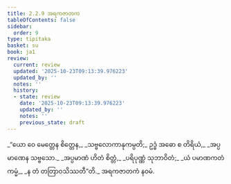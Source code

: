 ```yaml
---
title: 2.2.9 အရကဇာတက
tableOfContents: false
sidebar:
  order: 9
type: tipitaka
basket: su
book: ja1
review:
  current: review
  updated: '2025-10-23T09:13:39.976223'
  updated_by: ''
  notes: ''
  history:
  - state: review
    date: '2025-10-23T09:13:39.976223'
    updated_by: ''
    notes: ''
    previous_state: draft
---
```



<ReviewStatus review={frontmatter.review} showDetails={true} />

<HypothesisAnnotation frontmatter={frontmatter} />

<DynamicBreadcrumb />

<Division number="37" book="ja1" e="ch" v="22" p="42">

<Paragraph number="398" type="verses" book="ja1">
_“ယော ဝေ မေတ္တေန စိတ္တေန,_  
_သဗ္ဗလောကာနုကမ္ပတိ;_  
ဥဒ္ဓံ အဓော စ တိရိယံ,_  
_အပ္ပမာဏေန သဗ္ဗသော._  

</Paragraph>

</Division>
<Division number="38" book="ja1" e="ch" v="22" p="42">

<Paragraph number="399" type="verses" book="ja1">
_အပ္ပမာဏံ ဟိတံ စိတ္တံ,_  
_ပရိပုဏ္ဏံ သုဘာဝိတံ;_  
_ယံ ပမာဏကတံ ကမ္မံ,_  
_န တံ တတြာဝသိဿတီ”တိ._  


</Paragraph>
</Division>

<Paragraph number="400" type="center" book="ja1">
အရကဇာတကံ နဝမံ.
</Paragraph>